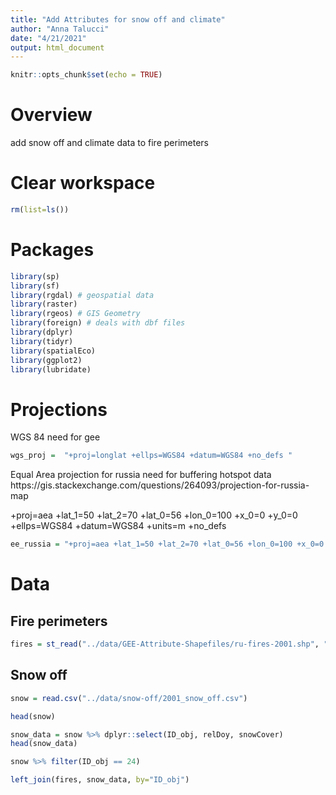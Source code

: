 ```yaml
---
title: "Add Attributes for snow off and climate"
author: "Anna Talucci"
date: "4/21/2021"
output: html_document
---
```


```r
knitr::opts_chunk$set(echo = TRUE)
```

# Overview

add snow off and climate data to fire perimeters

# Clear workspace

```r
rm(list=ls()) 
```

# Packages

```r
library(sp)
library(sf)
library(rgdal) # geospatial data
library(raster)
library(rgeos) # GIS Geometry
library(foreign) # deals with dbf files
library(dplyr)
library(tidyr)
library(spatialEco)
library(ggplot2)
library(lubridate)
```

# Projections

WGS 84 need for gee
```r
wgs_proj =  "+proj=longlat +ellps=WGS84 +datum=WGS84 +no_defs "
```

Equal Area projection for russia need for buffering hotspot data
https://gis.stackexchange.com/questions/264093/projection-for-russia-map

+proj=aea +lat_1=50 +lat_2=70 +lat_0=56 +lon_0=100 +x_0=0 +y_0=0 +ellps=WGS84 +datum=WGS84 +units=m +no_defs 

```r
ee_russia = "+proj=aea +lat_1=50 +lat_2=70 +lat_0=56 +lon_0=100 +x_0=0 +y_0=0 +ellps=WGS84 +datum=WGS84 +units=m +no_defs "
```


# Data

## Fire perimeters

```r
fires = st_read("../data/GEE-Attribute-Shapefiles/ru-fires-2001.shp", "ru-fires-2001") 
```

## Snow off
```r
snow = read.csv("../data/snow-off/2001_snow_off.csv") 
```

```r
head(snow)
```

```r
snow_data = snow %>% dplyr::select(ID_obj, relDoy, snowCover)
head(snow_data)
```

```r
snow %>% filter(ID_obj == 24)

```

```r
left_join(fires, snow_data, by="ID_obj")
```
